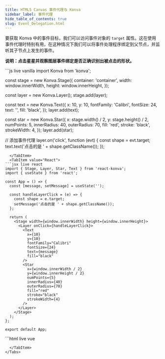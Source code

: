 ```yaml
---
title: HTML5 Canvas 事件代理与 Konva
sidebar_label: 事件代理
hide_table_of_contents: true
slug: Event_Delegation.html
---
```


要获取 Konva 中的事件目标，我们可以访问事件对象的 `target` 属性。这在使用事件代理时特别有用，在这种情况下我们可以将事件处理程序绑定到父节点，并监听其子节点上发生的事件。

**说明：点击星星并观察图层事件绑定是否正确识别出被点击的形状。**


<Tabs>
  <TabItem value="Vanilla" default>
```js live vanilla
import Konva from 'konva';

const stage = new Konva.Stage({
  container: 'container',
  width: window.innerWidth,
  height: window.innerHeight,
});

const layer = new Konva.Layer();
stage.add(layer);

const text = new Konva.Text({
  x: 10,
  y: 10,
  fontFamily: 'Calibri',
  fontSize: 24,
  text: '',
  fill: 'black',
});
layer.add(text);

const star = new Konva.Star({
  x: stage.width() / 2,
  y: stage.height() / 2,
  numPoints: 5,
  innerRadius: 40,
  outerRadius: 70,
  fill: 'red',
  stroke: 'black',
  strokeWidth: 4,
});
layer.add(star);

// 添加事件代理
layer.on('click', function (evt) {
  const shape = evt.target;
  text.text('点击的是 ' + shape.getClassName());
});
```
  </TabItem>
  <TabItem value="React">
```jsx live react
import { Stage, Layer, Star, Text } from 'react-konva';
import { useState } from 'react';

const App = () => {
  const [message, setMessage] = useState('');

  const handleLayerClick = (e) => {
    const shape = e.target;
    setMessage('点击的是 ' + shape.getClassName());
  };

  return (
    <Stage width={window.innerWidth} height={window.innerHeight}>
      <Layer onClick={handleLayerClick}>
        <Text
          x={10}
          y={10}
          fontFamily="Calibri"
          fontSize={24}
          text={message}
          fill="black"
        />
        <Star
          x={window.innerWidth / 2}
          y={window.innerHeight / 2}
          numPoints={5}
          innerRadius={40}
          outerRadius={70}
          fill="red"
          stroke="black"
          strokeWidth={4}
        />
      </Layer>
    </Stage>
  );
};

export default App;
```
  </TabItem>
  <TabItem value="Vue">
```html live vue
<template>
  <v-stage :config="stageSize">
    <v-layer @click="handleLayerClick">
      <v-text :config="textConfig" />
      <v-star :config="starConfig" />
    </v-layer>
  </v-stage>
</template>

<script setup>
import { ref, computed } from 'vue';

const message = ref('');

const stageSize = {
  width: window.innerWidth,
  height: window.innerHeight
};

const textConfig = computed(() => ({
  x: 10,
  y: 10,
  fontFamily: 'Calibri',
  fontSize: 24,
  text: message.value,
  fill: 'black'
}));

const starConfig = {
  x: window.innerWidth / 2,
  y: window.innerHeight / 2,
  numPoints: 5,
  innerRadius: 40,
  outerRadius: 70,
  fill: 'red',
  stroke: 'black',
  strokeWidth: 4
};

const handleLayerClick = (e) => {
  const shape = e.target;
  message.value = '点击的是 ' + shape.getClassName();
};
</script>
```
  </TabItem>
</Tabs>